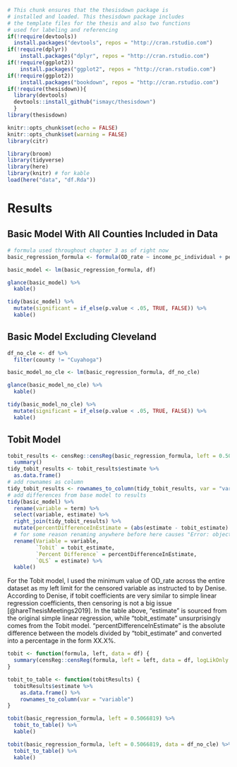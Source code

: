 ```r
# This chunk ensures that the thesisdown package is
# installed and loaded. This thesisdown package includes
# the template files for the thesis and also two functions
# used for labeling and referencing
if(!require(devtools))
  install.packages("devtools", repos = "http://cran.rstudio.com")
if(!require(dplyr))
    install.packages("dplyr", repos = "http://cran.rstudio.com")
if(!require(ggplot2))
    install.packages("ggplot2", repos = "http://cran.rstudio.com")
if(!require(ggplot2))
    install.packages("bookdown", repos = "http://cran.rstudio.com")
if(!require(thesisdown)){
  library(devtools)
  devtools::install_github("ismayc/thesisdown")
  }
library(thesisdown)
```

```r
knitr::opts_chunk$set(echo = FALSE)
knitr::opts_chunk$set(warning = FALSE)
library(citr)
```

```r
library(broom)
library(tidyverse)
library(here)
library(knitr) # for kable
load(here("data", "df.Rda"))
```

# Results

## Basic Model With All Counties Included in Data
```r
# formula used throughout chapter 3 as of right now
basic_regression_formula <- formula(OD_rate ~ income_pc_individual + percent_black + education_b_percent_highschool_or_less + education_b_percent_college_or_more + disability_percent_5to17_male + disability_percent_18to34_male + disability_percent_35to64_male + disability_percent_65to74_male + disability_percent_5to17_female + disability_percent_18to34_female + disability_percent_35to64_female + disability_percent_65to74_female)

basic_model <- lm(basic_regression_formula, df)

glance(basic_model) %>%
  kable()

tidy(basic_model) %>%
  mutate(significant = if_else(p.value < .05, TRUE, FALSE)) %>%
  kable()
```

## Basic Model Excluding Cleveland

```r
df_no_cle <- df %>%
  filter(county != "Cuyahoga")

basic_model_no_cle <- lm(basic_regression_formula, df_no_cle)

glance(basic_model_no_cle) %>%
  kable()

tidy(basic_model_no_cle) %>%
  mutate(significant = if_else(p.value < .05, TRUE, FALSE)) %>%
  kable()
```

## Tobit Model

```r

tobit_results <- censReg::censReg(basic_regression_formula, left = 0.5066819, data = df, logLikOnly = FALSE) %>%
  summary()
tidy_tobit_results <- tobit_results$estimate %>%
  as.data.frame()
# add rownames as column
tidy_tobit_results <- rownames_to_column(tidy_tobit_results, var = "variable")
# add differences from base model to results
tidy(basic_model) %>%
  rename(variable = term) %>%
  select(variable, estimate) %>%
  right_join(tidy_tobit_results) %>%
  mutate(percentDifferenceInEstimate = (abs(estimate - tobit_estimate) / abs(tobit_estimate) * 100)) %>%
  # for some reason renaming anywhere before here causes "Error: object 'estimate' not found"
  rename(Variable = variable,
         `Tobit` = tobit_estimate,
         `Percent Difference` = percentDifferenceInEstimate,
         `OLS` = estimate) %>%
  kable()
```

For the Tobit model, I used the minimum value of OD_rate across the entire dataset as my left limit for the censored variable as instructed to by Denise. According to Denise, if tobit coefficients are very similar to simple linear regression coefficients, then censoring is not a big issue [@hareThesisMeetings2019]. In the table above, "estimate" is sourced from the original simple linear regression, while "tobit_estimate" unsurprisingly comes from the Tobit model. "percentDifferenceInEstimate" is the absolute difference between the models divided by "tobit_estimate" and converted into a percentage in the form XX.X%.

```r
tobit <- function(formula, left, data = df) {
  summary(censReg::censReg(formula, left = left, data = df, logLikOnly = FALSE))
}

tobit_to_table <- function(tobitResults) {
  tobitResults$estimate %>%
    as.data.frame() %>%
    rownames_to_column(var = "variable")
}

tobit(basic_regression_formula, left = 0.5066819) %>%
  tobit_to_table() %>%
  kable()

tobit(basic_regression_formula, left = 0.5066819, data = df_no_cle) %>%
  tobit_to_table() %>%
  kable()
```